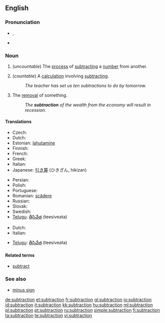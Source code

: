 ==English==

===Pronunciation===
* {{IPA|/səbˈtɹækʃən/}}, {{SAMPA|/s@b"tr{kS@n/}}
* {{rhymes|ækʃən}}

===Noun===
{{en-noun|s|-}}

# {{arithmetic}} (''uncountable'') The [[process]] of [[subtract]]ing a [[number]] from another.
# {{arithmetic}} (''countable'') A [[calculation]] involving [[subtract]]ing.
#: ''The teacher has set us ten subtractions to do by tomorrow.''
# The [[removal]] of something.
#: ''The '''subtraction''' of the wealth from the economy will result in recession.''

====Translations====

{{trans-top|process}}
* Czech: {{t-|cs|odčítání|n}}
* Dutch: {{t+|nl|aftrekken|n}}
* Estonian: [[lahutamine]]
* Finnish: {{t-|fi|vähentäminen}}
* French: {{t+|fr|soustraction|f}}
* Greek: {{t+|el|αφαίρεση|f}}
* Italian: {{t-|it|sottrazione|f}}
* Japanese: [[引き算]] (ひきざん, hikizan)
{{trans-mid}}
* Persian: {{t-|fa|تفریق|xs=Persian}}
* Polish: {{t+|pl|odejmowanie|n}}
* Portuguese: {{t+|pt|subtração|f}}
* Romanian: [[scădere]] {{f}}
* Russian: {{t+|ru|вычитание|n|tr=vyčitánije}}
* Slovak: {{t-|sk|odčítanie|n}}
* Swedish: {{t+|sv|subtraktion}}
* [[Telugu]]: [[తీసివేత]] (teesiveata)
{{trans-bottom}}

{{trans-top|calculation}}
* Dutch: {{t-|nl|aftrekking|f}}
* Italian: {{t-|it|sottrazione|f}}
{{trans-mid}}
* [[Telugu]]: [[తీసివేత]] (teesiveata)
{{trans-bottom}}

====Related terms====
* [[subtract]]

===See also===
* [[minus sign]]

[[de:subtraction]]
[[et:subtraction]]
[[fr:subtraction]]
[[gl:subtraction]]
[[io:subtraction]]
[[id:subtraction]]
[[it:subtraction]]
[[kk:subtraction]]
[[hu:subtraction]]
[[ml:subtraction]]
[[pl:subtraction]]
[[pt:subtraction]]
[[ru:subtraction]]
[[simple:subtraction]]
[[fi:subtraction]]
[[ta:subtraction]]
[[te:subtraction]]
[[vi:subtraction]]